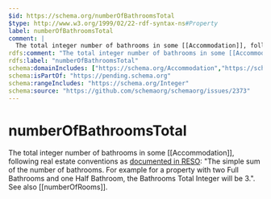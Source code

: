 ```yaml
---
$id: https://schema.org/numberOfBathroomsTotal
$type: http://www.w3.org/1999/02/22-rdf-syntax-ns#Property
label: numberOfBathroomsTotal
comment: |
  The total integer number of bathrooms in some [[Accommodation]], following real estate conventions as [documented in RESO](https://ddwiki.reso.org/display/DDW17/BathroomsTotalInteger+Field): "The simple sum of the number of bathrooms. For example for a property with two Full Bathrooms and one Half Bathroom, the Bathrooms Total Integer will be 3.". See also [[numberOfRooms]].
rdfs:comment: "The total integer number of bathrooms in some [[Accommodation]], following real estate conventions as [documented in RESO](https://ddwiki.reso.org/display/DDW17/BathroomsTotalInteger+Field): \"The simple sum of the number of bathrooms. For example for a property with two Full Bathrooms and one Half Bathroom, the Bathrooms Total Integer will be 3.\". See also [[numberOfRooms]]."
rdfs:label: "numberOfBathroomsTotal"
schema:domainIncludes: ["https://schema.org/Accommodation","https://schema.org/FloorPlan"]
schema:isPartOf: "https://pending.schema.org"
schema:rangeIncludes: "https://schema.org/Integer"
schema:source: "https://github.com/schemaorg/schemaorg/issues/2373"
---
```


# numberOfBathroomsTotal

The total integer number of bathrooms in some [[Accommodation]], following real estate conventions as [documented in RESO](https://ddwiki.reso.org/display/DDW17/BathroomsTotalInteger+Field): "The simple sum of the number of bathrooms. For example for a property with two Full Bathrooms and one Half Bathroom, the Bathrooms Total Integer will be 3.". See also [[numberOfRooms]].

